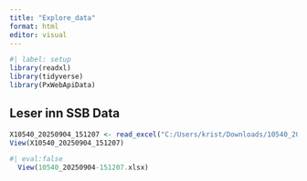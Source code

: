 ```yaml
---
title: "Explore_data"
format: html
editor: visual
---
```


```r
#| label: setup
library(readxl)
library(tidyverse)
library(PxWebApiData)
```

## Leser inn SSB Data

```r
X10540_20250904_151207 <- read_excel("C:/Users/krist/Downloads/10540_20250904-151207.xlsx")
View(X10540_20250904_151207)
```

```r
#| eval:false
  View(10540_20250904-151207.xlsx)
```
